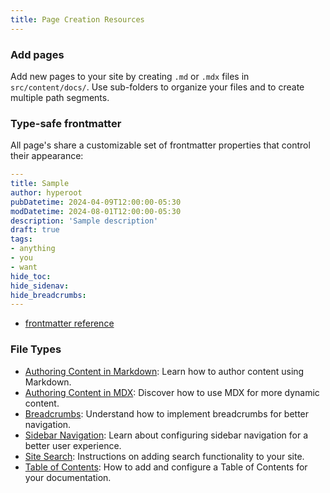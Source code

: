 ```yaml
---
title: Page Creation Resources
---
```


### Add pages

Add new pages to your site by creating `.md` or `.mdx` files in `src/content/docs/`. Use sub-folders to organize your files and to create multiple path segments.

### Type-safe frontmatter

All page's share a customizable set of frontmatter properties that control their appearance:

```yaml
---
title: Sample
author: hyperoot
pubDatetime: 2024-04-09T12:00:00-05:30
modDatetime: 2024-08-01T12:00:00-05:30
description: 'Sample description'
draft: true
tags:
- anything
- you
- want
hide_toc:
hide_sidenav:
hide_breadcrumbs:
---
```
- [frontmatter reference](./resources/frontmatter-ref)
### File Types
- [Authoring Content in Markdown](./resources/authoring-content-in-md): Learn how to author content using Markdown.
- [Authoring Content in MDX](./resources/authoring-content-in-mdx): Discover how to use MDX for more dynamic content.
- [Breadcrumbs](./resources/breadcrumbs): Understand how to implement breadcrumbs for better navigation.
- [Sidebar Navigation](./resources/sidebar-navigation): Learn about configuring sidebar navigation for a better user experience.
- [Site Search](./guides/site-search): Instructions on adding search functionality to your site.
- [Table of Contents](./guides/table-of-contents): How to add and configure a Table of Contents for your documentation.